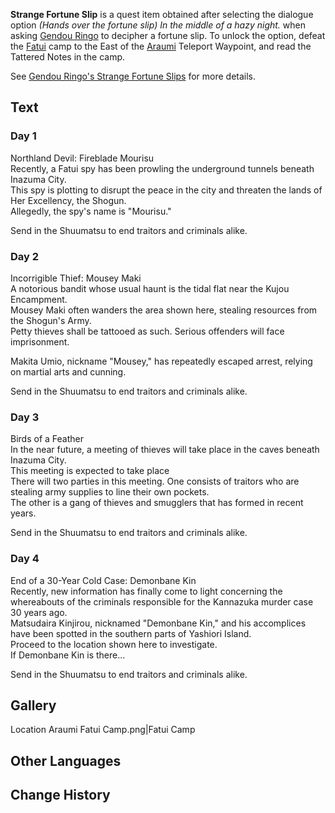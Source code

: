 {{Item Infobox
|id           = 100807;100808;100809;100810
|image        = Item Fortune Slip Opened.png
|type         = Quest Items
|description  = A special slip that can only be obtained if you use a certain secret code while exchanging for a Fortune Slip. Indicates a target and the location where they will emerge.
|source1      = Select the hidden option when decipering fortune slips at the [[Grand Narukami Shrine]]
}}
'''Strange Fortune Slip''' is a quest item obtained after selecting the dialogue option ''{{DIcon}} (Hands over the fortune slip) In the middle of a hazy night.'' when asking [[Gendou Ringo]] to decipher a fortune slip. To unlock the option, defeat the [[Fatui/Enemies|Fatui]] camp to the East of the [[Araumi]] Teleport Waypoint, and read the Tattered Notes in the camp.

See [[Gendou Ringo's Strange Fortune Slips]] for more details.

==Text==
===Day 1===
Northland Devil: Fireblade Mourisu<br />
Recently, a Fatui spy has been prowling the underground tunnels beneath Inazuma City.<br />
This spy is plotting to disrupt the peace in the city and threaten the lands of Her Excellency, the Shogun.<br />
Allegedly, the spy's name is "Mourisu."

Send in the Shuumatsu to end traitors and criminals alike.
===Day 2===
Incorrigible Thief: Mousey Maki<br />
A notorious bandit whose usual haunt is the tidal flat near the Kujou Encampment.<br />
Mousey Maki often wanders the area shown here, stealing resources from the Shogun's Army.<br />
Petty thieves shall be tattooed as such. Serious offenders will face imprisonment.

Makita Umio, nickname "Mousey," has repeatedly escaped arrest, relying on martial arts and cunning.

Send in the Shuumatsu to end traitors and criminals alike.

===Day 3===
Birds of a Feather<br />
In the near future, a meeting of thieves will take place in the caves beneath Inazuma City.<br />
This meeting is expected to take place {{Color|buzzword|late at night and end sometime before dawn.}}<br />
There will two parties in this meeting. One consists of traitors who are stealing army supplies to line their own pockets.<br />
The other is a gang of thieves and smugglers that has formed in recent years.

Send in the Shuumatsu to end traitors and criminals alike.

===Day 4===
End of a 30-Year Cold Case: Demonbane Kin<br />
Recently, new information has finally come to light concerning the whereabouts of the criminals responsible for the Kannazuka murder case 30 years ago.<br />
Matsudaira Kinjirou, nicknamed "Demonbane Kin," and his accomplices have been spotted in the southern parts of Yashiori Island.<br />
Proceed to the location shown here to investigate.<br />
If Demonbane Kin is there...

Send in the Shuumatsu to end traitors and criminals alike.

==Gallery==
<gallery hideaddbutton="true" captionalign="center">
Location Araumi Fatui Camp.png|Fatui Camp
</gallery>

==Other Languages==
{{Other Languages|default_hidden = 1
|en      = Strange Fortune Slip
|zhs     = 诡谲的「御神签」
|zhs_rm  = Guǐjué de "Yù Shén Qiān"
|zht     = 詭譎的「御神籤」
|zht_rm  = Guǐjué de "Yù Shén Qiān"
|ja      = 怪奇な「おみくじ」
|ja_rm   = Kaiki na "Omikuji"
|ko      = 괴상한 「점괘」
|ko_rm   = 
|es      = Papel de la fortuna extraño
|fr      = Omikuji étrange
|ru      = Странный гадальный листок
|th      = ใบเซียมซีประหลาด
|th_rm   = 
|vi      = "Thẻ Ngự Thần" Kỳ Lạ
|de      = Merkwürdiger Orakelzettel
|id      = Slip Keberuntungan Aneh
|pt      = Rolinho da Sorte Estranho
}}

==Change History==
{{Change History|2.4}}